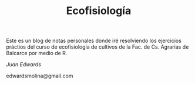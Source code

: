 % Ecofisiología

Este es un blog de notas personales donde iré resolviendo los ejercicios práctios del curso de ecofisiología de cultivos de la Fac. de Cs. Agrarias de Balcarce por medio de R. 

_Juan Edwards_ 

edwardsmolina@gmail.com
